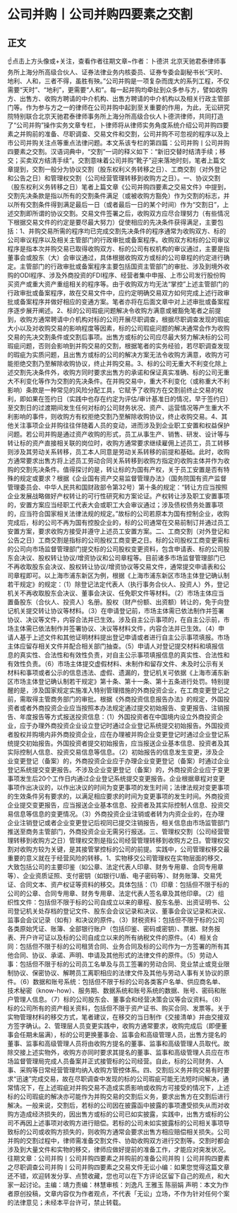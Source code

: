 # 公司并购丨公司并购四要素之交割
## 正文
☝点击上方头像或+关注，查看作者往期文章~作者：卜德洪 北京天驰君泰律师事务所上海分所高级合伙人、证券法律业务内核委员、证券专委会副秘书长“天时、地利、人和，三者不得，虽胜有殃。”公司并购是一项复杂而庞大的系列工程，不仅需要“天时”、“地利”，更需要“人和”。每一起并购均牵扯到众多参与方，譬如收购方、出售方、收购方聘请的中介机构、出售方聘请的中介机构以及相关行政主管部门等。作为参与方之一的律师在公司并购中起到至关重要的作用，为此，无讼研究院特别联合北京天驰君泰律师事务所上海分所高级合伙人卜德洪律师，共同打造了“公司并购”操作实务文章专栏，卜律师将从律师实务角度系统介绍公司并购四要素之并购前的准备、尽职调查、交易文件和交割，公司并购不可忽视的程序以及上市公司并购关注点等重点法律问题。本文系该专栏的第四篇：公司并购丨公司并购四要素之交割。汉语词典中，“交割”一词的释义如下：“新旧交替时结清手续；移交；买卖双方结清手续”。交割意味着公司并购“靴子”迎来落地时刻，笔者上篇文章提到，交割一般分为协议交割（股东权利义务转移之日）、工商交割（对外登记和公告之日）和管理权交割（公司经营管理转移到收购方之日）。一、协议交割（股东权利义务转移之日）笔者上篇文章《公司并购四要素之交易文件》中提到，交割先决条款是指以所有的交割条件满足（或被收购方豁免）作为交割的标志，并以所有交割条件得到满足最后一日（或者最后一日的某个时间）作为“交割日”，上述交割即所谓的协议交割。交易文件签署之后，收购双方应尽合理努力（有些情况下根据交易文件的约定是要尽最大努力）促使相应的先决条件获得满足，主要包括：1、并购交易所需的程序均已完成交割先决条件的程序通常为收购双方、标的公司审议程序以及相关主管部门的行政审批或备案程序。收购双方和标的公司审议程序是指本次并购交易已取得收购双方、标的公司有权机构的审议通过，主要是指董事会或股东（大）会审议通过，具体根据收购双方或标的公司章程的约定进行确定。主管部门的行政审批或备案程序主要包括国资主管部门的审批、涉及到境外收购的ODI程序、涉及外商投资的FDI程序、经营者集中申报、上市公司发行股份购买资产或重大资产重组相关的程序等。由于收购双方均无法“掌控”上述主管部门的行政审批或备案程序，故在交易文件中，应约定明确交易双方如何完成上述行政审批或备案程序并做好相应的变通方案。笔者亦将在后面文章中对上述审批或备案程序逐步展开阐述。2、标的公司瑕疵问题解决令收购方满意或被豁免笔者之前提到，收购方通常聘请中介机构对标的公司开展尽职调查，根据尽职调查发现的瑕疵大小以及对收购交易的影响程度等因素，标的公司瑕疵问题的解决通常会作为收购交易的先决交割条件或交割后事项。出售方或标的公司应尽最大努力解决标的公司瑕疵问题，否则会影响到并购交易的交割，根据笔者的实务经验，若尽职调查发现的瑕疵为实质问题，且出售方或标的公司的解决方案无法令收购方满意，收购方可能拒绝交割乃至解除收购协议，终止并购交易。3、标的公司无重大不利变化除上述交割先决条件外，收购方同时要求出售方的承诺和保证真实准确、标的公司无重大不利变化等作为交割的先决条件。在并购交易中，重大不利变化（或称重大不利影响）条款是一种常见的风险分配工具，它赋予了收购方在交割前终止交易的权利，即如果在签约日（实践中也存在约定为评估/审计基准日的情况，早于签约日）至交割日的过渡期间发生任何对标的公司财务状况、资产、运营情况等产生重大不利影响的事件，则收购方有权拒绝交割乃至解除收购协议，终止收购交易。4、其他关注事项企业并购往往伴随着人员的变动，进而涉及到企业职工安置和权益保护问题。若公司并购是通过资产收购的形式，员工从事生产、销售、研发、设计等与转让标的资产直接相关联的岗位时，收购方通常要求继续雇佣上述员工，员工转移则涉及其劳动关系转移，员工本人同意是劳动关系转移的前提和基础。此时，收购方通常要求出售方将上述员工劳动合同关系转移到收购方指定的收购主体并作为收购的交割先决条件。值得探讨的是，转让标的为国有产权，关于员工安置是否有特殊的规定或要求？根据《企业国有资产交易监督管理办法》（国务院国有资产监督管理委员会、中华人民共和国财政部令第32号）第十条的规定：“转让方应当按照企业发展战略做好产权转让的可行性研究和方案论证。产权转让涉及职工安置事项的，安置方案应当经职工代表大会或职工大会审议通过；涉及债权债务处置事项的，应当符合国家相关法律法规的规定。”故标的公司若原本为国有控制企业，收购完成后，标的公司不再为国有控股企业的，标的公司通常在交易前制订并通过员工安置方案，要求收购方接受并遵守上述员工安置方案。二、工商交割（对外登记和公告之日）工商交割是指标的公司股权工商变更之日。标的公司股权工商变更需标的公司向市场监督管理部门提交标的公司股权变更资料，包含申请表、标的公司股东会决议、股权转让协议/增资协议和公司章程等。目前诸多市场监督管理部门已不再收取股东会决议、股权转让协议/增资协议等交易文件，通常提交申请表和公司章程即可。以上海市浦东新区为例，根据《上海市浦东新区市场主体登记确认制若干规定》的规定：（1）除登记法定代表人（执行事务合伙人、投资人）外，登记机关不再收取股东会决议、董事会决议、任免职文件等材料。（2）市场主体应当置备股东（合伙人、投资人）名册。股权（财产份额、出资额）转让的，免于向登记机关提交转让协议等材料。（3）在申请登记前，市场主体需已依法制作并签署协议、决议等文件，内容合法并已生效。涉及自主公示事项的，在自主公示前，市场主体需已依法制作并签署协议、决议等材料文件，内容合法并已生效。（4）申请人基于上述文件和其他证明材料提出登记申请或者进行自主公示事项填报。市场主体应留存相关文件并配合相关部门抽查。（5）申请人对登记提交材料和填报信息的真实性、合法性和有效性负责，对自主公示事项填报信息的真实性、合法性和有效性负责。（6）市场主体提交虚假材料、未制作和留存文件、未及时公示有关材料和事项或者公示的信息违法、虚假、遗漏的，登记机关可依据《上海市浦东新区市场主体登记确认制若干规定》第十条、第十一条、第十五条进行处罚。特别提醒的是，涉及国家规定实施准入特别管理措施的外商投资企业，在工商变更登记之前，需取得主管商务部门的审批。根据《外商投资信息报告办法》的规定，外国投资者或者外商投资企业应当按照本办法规定通过提交初始报告、变更报告、注销报告、年度报告等方式报送投资信息：（1）外国投资者在中国境内设立外商投资企业，应于办理外商投资企业设立登记时通过企业登记系统提交初始报告。外国投资者股权并购境内非外商投资企业，应在办理被并购企业变更登记时通过企业登记系统提交初始报告。外国投资者提交初始报告，应当报送企业基本信息、投资者及其实际控制人信息、投资交易信息等信息。（2）初始报告的信息发生变更，涉及企业变更登记（备案）的，外商投资企业应于办理企业变更登记（备案）时通过企业登记系统提交变更报告。不涉及企业变更登记（备案）的，外商投资企业应于变更事项发生后20个工作日内通过企业登记系统提交变更报告。企业根据章程对变更事项作出决议的，以作出决议的时间为变更事项的发生时间；法律法规对变更事项的生效条件另有要求的，以满足相应要求的时间为变更事项的发生时间。外商投资企业提交变更报告，应当报送企业基本信息、投资者及其实际控制人信息、投资交易信息等信息的变更情况。（3）外商投资企业注销或者转为内资企业的，在办理企业注销登记或者企业变更登记后视同已提交注销报告，相关信息由市场监管部门推送至商务主管部门，外商投资企业无需另行报送。三、管理权交割（公司经营管理转移到收购方之日）管理权交割是指公司经营管理转移到收购方之日。管理权交割对收购方较为关键，是其接管掌控标的公司的前提。实践中，公司管理权移交最重要的意义就在于经营风险的转移。1、实物移交公司管理权在实物层面的移交，大致包括公司的主要印鉴（如公章、法定代表人印章、财务专用章、合同专用章等）、企业资质证照、支付密钥（如银行U盾、电子密码等）、财务账簿、交易凭证、合同文本、资产权证等资料的移交。具体包括：（1）印章：包括但不限于标的公司的公章、合同专用章、财务专用章、法定代表人签名章及其他印章。（2）组织性文件：包括但不限于标的公司自成立以来的章程、股东名册、出资证明书、公司登记机关处存档的登记文件、股东会会议记录和决议、董事会会议记录和决议、监事会会议记录（如有）和决议的原件。（3）财税资料：包括但不限于标的公司各类原始凭证、账簿、全部银行账户（包括印鉴、密码或密钥）、票据、财务报表、开户许可证以及标的公司自成立以来的所有纳税文件的原件。（4）相关合同：包括但不限于标的公司租赁合同、业务合同及标的公司作为一方签署的所有其他合同、协议、承诺、声明、申请及其他形式的法律文件的原件。（5）劳动人事：包括但不限于标的公司员工名单及与员工签署的劳动合同、竞业禁止或竞业限制协议、保密协议、解聘员工离职相应的法律文件及其他与劳动人事有关协议的原件。（6）数据和账号系统：包括但不限于标的公司各类客户名单、供应商名单、技术秘密（know-how）、服务期、数据系统和账号系统的数据、账号、密码和账户管理人信息。（7）标的公司股东会、董事会和经营决策会议等会议资料。（8）标的公司所有的资产相关资料，包括但不限于资产证书、购买合同、发票等。关于实物管理材料的移交方式，笔者建议，在移交的当日制作《交接清单》并由交接双方签字确认。2、管理层人员变更实践中，收购方通常要求，收购完成后（即便董事会任期未届满），标的公司更换董事会、监事会和高级管理人员，出售方提名的董事、监事和高级管理人员将由收购方提名的董事、监事和高级管理人员取代。故除交接上述实物外，收购方亦同时要求其提名的董事、监事和高级管理人员应在市场监督管理局完成人员备案并正式接管标的公司经营。自此，标的公司财务、人事、采购等日常经营管理均纳入收购方管控体系。四、交割后义务并购交易有时要求“迅速”完成交易，故在尽职调查中发现的标的公司瑕疵可能无法短时间解决，通常情况下，在上述瑕疵对并购交易不造成实质影响或收购方可接受的情况下，上述标的公司瑕疵的解决亦可能作为并购交易的交割后义务，要求出售方在交割后进行解决。一般来说，交割后，若标的公司因在披露函中披露的事项遭受损失从而对收购方造成经济损失的，因出售方或标的公司已如实披露，实践中，出售方或标的公司不再因上述事项对收购方进行赔偿。若标的公司未如实披露标的公司相关事项导致标的公司或收购方损失的，则收购方通常会要求出售方相应赔偿相关损失。公司并购的交割过程中，律师需准备交割文件、协助收购双方进行交割等。交割时都会涉及到大量文件和实物的移交，律师应做好提前的准备工作，才能应对突发状况。往期文章：公司并购丨公司并购四要素之并购前的准备公司并购丨公司并购四要素之尽职调查公司并购丨公司并购四要素之交易文件无讼小编：如果您觉得这篇文章还不错，欢迎转发分享、点赞收藏，您也可以在下方评论区留下自己的观点，和大家一起讨论。主编：靖力责编：林慧审核：刘逸凡 王雅玉 陈丽娟 声明：本文为作者原创投稿，文章内容仅为作者观点，不代表「无讼」立场，不作为针对任何个案的法律意见；未经本平台许可，禁止转载。